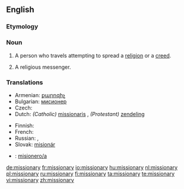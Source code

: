 {{wikipedia}}
==English==

===Etymology===
{{suffix|mission|ary}}

===Noun===
{{en-noun|missionar|ies}}

# A person who travels attempting to spread a [[religion]] or a [[creed]].
# {{pejorative}} A religious messenger.

===Translations===
{{trans-top|person traveling to spread a religion}}
* Armenian: [[քարոզիչ]]
* Bulgarian: [[мисионер]] {{m}}
* Czech: {{t-|cs|misionář|m}}
* Dutch: ''(Catholic)'' [[missionaris]] {{m}}, ''(Protestant)'' [[zendeling]] {{m}}
{{trans-mid}}
* Finnish: {{t-|fi|lähetyssaarnaaja}}
* French: {{t+|fr|missionnaire|m}}
* Russian: {{t+|ru|миссионер|m|sc=Cyrl}}, {{t+|ru|миссионерка|f|sc=Cyrl}}
* Slovak: [[misionár]] {{m}}
{{trans-bottom}}

{{checktrans-top}}
* {{ttbc|Spanish}}: [[misionero/a]]
{{trans-bottom}}

[[de:missionary]]
[[fr:missionary]]
[[io:missionary]]
[[hu:missionary]]
[[nl:missionary]]
[[pl:missionary]]
[[ru:missionary]]
[[fi:missionary]]
[[ta:missionary]]
[[te:missionary]]
[[vi:missionary]]
[[zh:missionary]]
